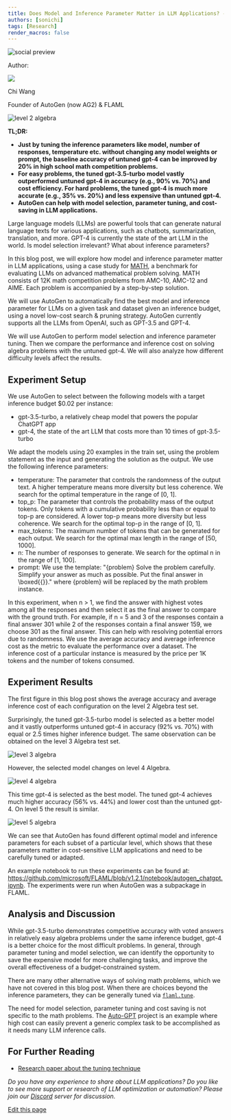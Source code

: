 ```yaml
---
title: Does Model and Inference Parameter Matter in LLM Applications? - A Case Study for MATH
authors: [sonichi]
tags: [Research]
render_macros: false
---
```


<div>
<img noZoom className="social-share-img"
  src="https://media.githubusercontent.com/media/ag2ai/ag2/refs/heads/main/website/static/img/cover.png"
  alt="social preview"
  style={{ position: 'absolute', left: '-9999px' }}
/>
</div>

<div class="blog-authors">
<p class="authors">Author:</p>
<CardGroup cols={2}>
<Card href="https://www.linkedin.com/in/chi-wang-autogen/">
    <div class="col card">
      <div class="img-placeholder">
        <img noZoom src="https://github.com/sonichi.png" />
      </div>
      <div>
        <p class="name">Chi Wang</p>
        <p>Founder of AutoGen (now AG2) & FLAML</p>
      </div>
    </div>
</Card>
</CardGroup>
</div>

![level 2 algebra](img/level2algebra.png)

**TL;DR:**
* **Just by tuning the inference parameters like model, number of responses, temperature etc. without changing any model weights or prompt, the baseline accuracy of untuned gpt-4 can be improved by 20% in high school math competition problems.**
* **For easy problems, the tuned gpt-3.5-turbo model vastly outperformed untuned gpt-4 in accuracy (e.g., 90% vs. 70%) and cost efficiency. For hard problems, the tuned gpt-4 is much more accurate (e.g., 35% vs. 20%) and less expensive than untuned gpt-4.**
* **AutoGen can help with model selection, parameter tuning, and cost-saving in LLM applications.**




Large language models (LLMs) are powerful tools that can generate natural language texts for various applications, such as chatbots, summarization, translation, and more. GPT-4 is currently the state of the art LLM in the world. Is model selection irrelevant? What about inference parameters?

In this blog post, we will explore how model and inference parameter matter in LLM applications, using a case study for [MATH](https://github.com/hendrycks/math), a benchmark for evaluating LLMs on advanced mathematical problem solving. MATH consists of 12K math competition problems from AMC-10, AMC-12 and AIME. Each problem is accompanied by a step-by-step solution.

We will use AutoGen to automatically find the best model and inference parameter for LLMs on a given task and dataset given an inference budget, using a novel low-cost search & pruning strategy. AutoGen currently supports all the LLMs from OpenAI, such as GPT-3.5 and GPT-4.

We will use AutoGen to perform model selection and inference parameter tuning. Then we compare the performance and inference cost on solving algebra problems with the untuned gpt-4. We will also analyze how different difficulty levels affect the results.

## Experiment Setup

We use AutoGen to select between the following models with a target inference budget $0.02 per instance:
- gpt-3.5-turbo, a relatively cheap model that powers the popular ChatGPT app
- gpt-4, the state of the art LLM that costs more than 10 times of gpt-3.5-turbo

We adapt the models using 20 examples in the train set, using the problem statement as the input and generating the solution as the output. We use the following inference parameters:

- temperature: The parameter that controls the randomness of the output text. A higher temperature means more diversity but less coherence. We search for the optimal temperature in the range of [0, 1].
- top_p: The parameter that controls the probability mass of the output tokens. Only tokens with a cumulative probability less than or equal to top-p are considered. A lower top-p means more diversity but less coherence. We search for the optimal top-p in the range of [0, 1].
- max_tokens: The maximum number of tokens that can be generated for each output. We search for the optimal max length in the range of [50, 1000].
- n: The number of responses to generate. We search for the optimal n in the range of [1, 100].
- prompt: We use the template: "\{problem} Solve the problem carefully. Simplify your answer as much as possible. Put the final answer in \\boxed\{{}}." where \{problem} will be replaced by the math problem instance.

In this experiment, when n > 1, we find the answer with highest votes among all the responses and then select it as the final answer to compare with the ground truth. For example, if n = 5 and 3 of the responses contain a final answer 301 while 2 of the responses contain a final answer 159, we choose 301 as the final answer. This can help with resolving potential errors due to randomness. We use the average accuracy and average inference cost as the metric to evaluate the performance over a dataset. The inference cost of a particular instance is measured by the price per 1K tokens and the number of tokens consumed.

## Experiment Results

The first figure in this blog post shows the average accuracy and average inference cost of each configuration on the level 2 Algebra test set.

Surprisingly, the tuned gpt-3.5-turbo model is selected as a better model and it vastly outperforms untuned gpt-4 in accuracy (92% vs. 70%) with equal or 2.5 times higher inference budget.
The same observation can be obtained on the level 3 Algebra test set.

![level 3 algebra](img/level3algebra.png)

However, the selected model changes on level 4 Algebra.

![level 4 algebra](img/level4algebra.png)

This time gpt-4 is selected as the best model. The tuned gpt-4 achieves much higher accuracy (56% vs. 44%) and lower cost than the untuned gpt-4.
On level 5 the result is similar.

![level 5 algebra](img/level5algebra.png)

We can see that AutoGen has found different optimal model and inference parameters for each subset of a particular level, which shows that these parameters matter in cost-sensitive LLM applications and need to be carefully tuned or adapted.

An example notebook to run these experiments can be found at: https://github.com/microsoft/FLAML/blob/v1.2.1/notebook/autogen_chatgpt.ipynb. The experiments were run when AutoGen was a subpackage in FLAML.

## Analysis and Discussion

While gpt-3.5-turbo demonstrates competitive accuracy with voted answers in relatively easy algebra problems under the same inference budget, gpt-4 is a better choice for the most difficult problems. In general, through parameter tuning and model selection, we can identify the opportunity to save the expensive model for more challenging tasks, and improve the overall effectiveness of a budget-constrained system.

There are many other alternative ways of solving math problems, which we have not covered in this blog post. When there are choices beyond the inference parameters, they can be generally tuned via [`flaml.tune`](https://microsoft.github.io/FLAML/docs/Use-Cases/Tune-User-Defined-Function).

The need for model selection, parameter tuning and cost saving is not specific to the math problems. The [Auto-GPT](https://github.com/Significant-Gravitas/Auto-GPT) project is an example where high cost can easily prevent a generic complex task to be accomplished as it needs many LLM inference calls.

## For Further Reading

* [Research paper about the tuning technique](https://arxiv.org/abs/2303.04673)

*Do you have any experience to share about LLM applications? Do you like to see more support or research of LLM optimization or automation? Please join our [Discord](https://discord.gg/pAbnFJrkgZ) server for discussion.*
<div className="edit-url-container">
    <a className="edit-url" href="https://github.com/ag2ai/ag2/edit/main/website/docs/_blogs/2023-04-21-LLM-tuning-math/index.mdx" target='_blank'><Icon icon="pen" iconType="solid" size="13px"/> Edit this page</a>
</div>

